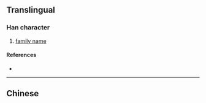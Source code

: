 {{also|媯|嬀}}
{{character info/new}}
==Translingual==

===Han character===
{{Han char|rn=38|rad=女|as=04|sn=7|four=|canj=VIKS,XVIKS|ids=⿰女为}}

# [[family name]]

====References====
* {{Han ref|kx=0257.101|hdz=21033.060|uh=59AB|ud=22955}}

----

==Chinese==
{{zh-see|媯}}